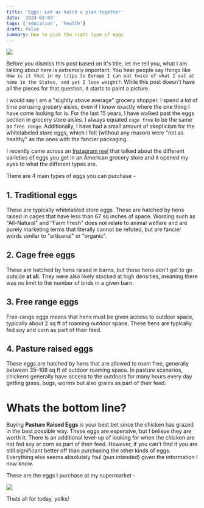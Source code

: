 ```yaml
---
title: 'Eggs: Let us hatch a plan together'
date: '2024-03-03'
tags: ['education', 'health']
draft: false
summary: How to pick the right type of eggs
---
```


![](/static/images/eggs-header.jpg)

Before you dismiss this post based on it's title, let me tell you, what I am talking about here is extremely important. You hear people say things like `How is it that in my trips to Europe I can eat twice of what I eat at home in the States, and yet I lose weight?`. While this post doesn't have all the pieces for that question, it starts to paint a picture. 

I would say I am a "slightly above average" grocery shopper. I spend a lot of time perusing grocery aisles, even if I know exactly where the one thing I have come looking for is. For the last 15 years, I have walked past the eggs section in grocery store aisles. I always equated `cage free` to be the same as `free range`. Additionally, I have had a small amount of skepticism for the whitelabeled store eggs, which I felt (without any reason) were "not as healthy" as the ones with the fancier packaging. 

I recently came across an [Instagram reel](https://www.instagram.com/reel/Clb6Z1yPQq6/?igshid=YmMyMTA2M2Y=) that talked about the different varieties of eggs you get in an American grocery store and it opened my eyes to what the different types are. 

There are 4 main types of eggs you can purchase - 

## 1. Traditional eggs 
These are typically whitelabled store eggs. These are hatched by hens raised in cages that have less than 67 sq inches of space. Wording such as "All-Natural" and "Farm Fresh" does not relate to animal welfare and are purely marketing terms that literally cannot be refuted, but are fancier words similar to "artisanal" or "organic".

## 2. Cage free eggs
These are hatched by hens raised in barns, but those hens don't get to go outside **at all**. They were also likely stocked at high densities, meaning there was no limit to the number of birds in a given barn.

## 3. Free range eggs
Free-range eggs means that hens must be given access to outdoor space, typically about 2 sq ft of roaming outdoor space. These hens are typically fed soy and corn as part of their feed.

## 4. Pasture raised eggs
These eggs are hatched by hens that are allowed to roam free, generally between 35–108 sq ft of outdoor roaming space. In pasture scenarios, chickens generally have access to the outdoors for many hours every day getting grass, bugs, worms but also grains as part of their feed.

# Whats the bottom line?
Buying **Pasture Raised Eggs** is your best bet since the chicken has grazed in the best possible way. These eggs are expensive, but I believe they are worth it. There is an additional level-up of looking for when the chicken are not fed soy or corn as part of their feed.  However, if you can't find it you are still significant better off than purchasing the other kinds of eggs. Everything else seems absolutely foul (pun intended) given the information I now know. 

These are the eggs I purchase at my supermarket - 

![](/static/images/eggs.jpg)

Thats all for today, yolks!